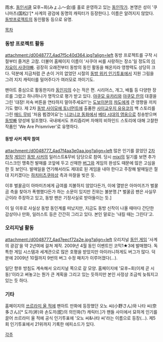 雨水. [[동인서클]] 묘후~회(みょふ～会)를 홀로 운영하고 있는 [[동인작가]]. 본명은 성이 '쿠니마츠(国松)'[* 사계의 광검에 동명의 캐릭터가 등장한다.]. 이름은 알려지지 않았다. [[동방프로젝트]]의 동인활동 등으로 유명.

[[목차]]
=== 동방 프로젝트 활동 ===
attachment:/d0048777_4ad7f5c40d364.jpg?align=left 동방 프로젝트를 구작 시절부터 즐겨온 고참. 더불어 홈페이지 이름이 '사쿠야 씨를 사랑하는 장소'일 정도의 [[이자요이 사쿠야]]빠. 굉장히 오래전부터 동방의 동인 활동을 해온지라 영향력도 상당히 크다. 덕분에 지금처럼 큰 손이 거의 없었던 시절의 [[동방 위키 인기투표]]에서 지원 그림을 그려 지지 캐릭터를 밀어주다가 여러모로 까이기도.

팬아트 중심으로 활동한지라 [[동인지]]의 수는 적은 편. 시리어스, 개그, 배틀 등 다양한 장르를 그렸고 하나하나가 명작으로 평가 받고 있다. [[야쿠모 유카리]]와 [[야쿠모 란]]의 대결을 그린 '대장! 저속 버튼을 연타하지 말아주세요!!'는 [[도보이분]]의 [[챠도]]에게 큰 영향을 끼치기도 했다. 제 2차 [[동방 사이모에 토너먼트]]에 출품한 [[사이교우지 유유코]]의 백 스토리를 그린 [[매드 무비]] '처음 뵙겠어요'는 [[니코니코 동화]]에서 [[베타 시대의 영웅]]으로 칭송받으며 [[동방빠]] 양성에 일조했다.
국내에서도 프리즘리버 자매의 비하인드 스토리에 대해 고찰한 작품인 'We Are Prismriver'로 유명하다.

==== 동방 사커 제작 참여 ====
attachment:/d0048777_4ad7f4aa3e0aa.jpg?align=left 많은 인기를 끌었던 [[2차 창작]] [[게임]]인 [[동방 사커]]의 일러스트&무비 담당으로 참여.
당시 [[mixi]]의 일기를 보면 추가 디스크인 맹축전 발매를 코앞에 두고 산재한 [[버그]]와 게임의 완성도 때문에 많은 고심을 한 듯 보인다. 발매일을 연기해서라도 제대로 된 게임을 내야 한다고 주장해 발매일은 절대 지키겠다는 [[하치미츠쿠마상]] 측과 마찰을 빚은 듯.

이후 벌꿀곰이 아마미즈에게 급여를 지불하지 않았다든가, 이에 열받은 아마미즈가 벌꿀곰 측을 찾아가 폭행했다든가 하는 소문이 있지만 진위는 불분명.[* 벌꿀곰 팬은 사실무근이라 주장하고 있고, 동방 팬은 기정사실로 받아들이는 듯.]

이 일 이후로 사실상 동방 동인계를 떠났지만, 지금도 동방 신작이 나올 때마다 간단한 감상이나 만화, 일러스트 등은 간간히 그리고 있다. 본인 말로는 '내킬 때는 그린다'고.

=== 오리지널 활동 ===
attachment:/d0048777_4ad7eecf72a2e.jpg?align=left 오리지널 [[동인 게임]] '사계의 광검'을 약 2년여에 걸쳐 제작. 2009년 4월 동인 이벤트인 코믹1★3에 발매했다. 독특한 게임 시스템과 세계관으로 많은 호평을 받았지만 아이러니하게도 버그가 많다. 덕분에 2009년 10월까지 9번의 버그 수정 패치가 이루어졌다(…).

일단 향후 방침도 계속해서 오리지널 쪽으로 갈 모양. 홈페이지에 '묘후~회(이제 곧 시동)'이라고 써놓고는 뭔가 큰 계획을 그리고 있는 듯하지만 본인 사정상 조금씩 늦춰지고 있는 듯 하다.

=== 기타 ===
홈페이지의 [[쓰르라미 울 적에]] 팬아트 만화에 등장했던 오노 씨(小野さん)와 나타 씨(奈多さん)[* 도끼(斧)와 손도끼(鉈)의 의인화(?) 캐릭터.]가 팬들 사이에서 묘하게 인기를 끌어 쓰르라미 울 적에 공식 인기투표에 '오노 씨&나타 씨'라는 이름으로 등장(…). 제5회 인기투표에서 21위까지 기록한 에피소드가 있다.

[[각주]]
